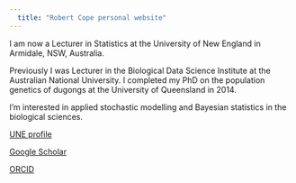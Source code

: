---
  title: "Robert Cope personal website"
---
  
I am now a Lecturer in Statistics at the University of New England in Armidale, NSW, Australia.

Previously I was Lecturer in the Biological Data Science Institute at the Australian National University. I completed my PhD on the population genetics of dugongs at the University of Queensland in 2014.

I'm interested in applied stochastic modelling and Bayesian statistics in the biological sciences.

[UNE profile](https://www.une.edu.au/staff-profiles/science-and-technology/robert-cope)

[Google Scholar](https://scholar.google.com.au/citations?user=hJFMR44AAAAJ)

[ORCID](https://orcid.org/0000-0002-2048-858X)

